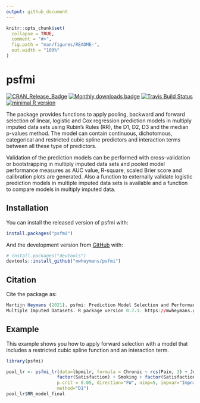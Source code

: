 ```yaml
---
output: github_document
---
```


<!-- README.md is generated from README.Rmd. Please edit that file -->

```r
knitr::opts_chunk$set(
  collapse = TRUE,
  comment = "#>",
  fig.path = "man/figures/README-",
  out.width = "100%"
)
```

# psfmi

[![CRAN_Release_Badge](https://www.r-pkg.org/badges/version-ago/psfmi)](https://CRAN.R-project.org/package=psfmi)
[![Monthly downloads badge](https://cranlogs.r-pkg.org/badges/last-month/psfmi?color=blue)](https://CRAN.R-project.org/package=psfmi)
[![Travis Build Status](https://travis-ci.com/mwheymans/psfmi.svg?branch=master)](https://travis-ci.org/mwheymans/psfmi) 
[![minimal R version](https://img.shields.io/badge/R%3E%3D-4.0.0-6666ff.svg)](https://cran.r-project.org/)

The package provides functions to apply pooling, backward and forward selection 
of linear, logistic and Cox regression prediction models in multiply imputed data sets 
using Rubin's Rules (RR), the D1, D2, D3 and the median p-values method. 
The model can contain	continuous, dichotomous, categorical and restricted cubic 
spline predictors and interaction terms between all these type of predictors. 

Validation of the prediction models can be performed with cross-validation or bootstrapping 
in multiply imputed data sets and pooled model performance measures as AUC value, 
R-square, scaled Brier score and calibration plots are generated. Also a function 
to externally validate logistic	prediction models in multiple imputed data sets
is available and a function to compare models in multiply imputed data.

## Installation

You can install the released version of psfmi with:

``` r
install.packages("psfmi")
```
And the development version from [GitHub](https://github.com/) with:

``` r
# install.packages("devtools")
devtools::install_github("mwheymans/psfmi")
```
## Citation

Cite the package as:

``` r
Martijn Heymans (2021). psfmi: Prediction Model Selection and Performance Evaluation in
Multiple Imputed Datasets. R package version 0.7.1. https://mwheymans.github.io/psfmi/
```
## Example

This example shows you how to apply forward selection with a model that includes a 
restricted cubic spline function and an interaction term.

```r
library(psfmi)

pool_lr <- psfmi_lr(data=lbpmilr, formula = Chronic ~ rcs(Pain, 3) + JobDemands + rcs(Tampascale, 3) +
                   factor(Satisfaction) + Smoking + factor(Satisfaction)*rcs(Pain, 3) ,
                   p.crit = 0.05, direction="FW", nimp=5, impvar="Impnr",
                   method="D1")
pool_lr$RR_model_final

```


